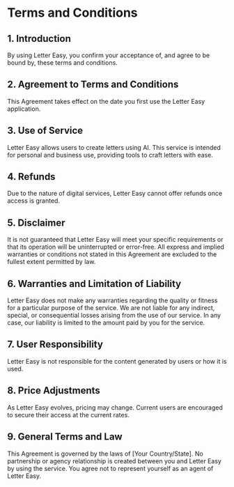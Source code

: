 

# Terms and Conditions

## 1. Introduction

By using Letter Easy, you confirm your acceptance of, and agree to be bound by, these terms and conditions.

## 2. Agreement to Terms and Conditions

This Agreement takes effect on the date you first use the Letter Easy application.

## 3. Use of Service

Letter Easy allows users to create letters using AI. This service is intended for personal and business use, providing tools to craft letters with ease.

## 4. Refunds

Due to the nature of digital services, Letter Easy cannot offer refunds once access is granted.

## 5. Disclaimer

It is not guaranteed that Letter Easy will meet your specific requirements or that its operation will be uninterrupted or error-free. All express and implied warranties or conditions not stated in this Agreement are excluded to the fullest extent permitted by law.

## 6. Warranties and Limitation of Liability

Letter Easy does not make any warranties regarding the quality or fitness for a particular purpose of the service. We are not liable for any indirect, special, or consequential losses arising from the use of our service. In any case, our liability is limited to the amount paid by you for the service.

## 7. User Responsibility

Letter Easy is not responsible for the content generated by users or how it is used.

## 8. Price Adjustments

As Letter Easy evolves, pricing may change. Current users are encouraged to secure their access at the current rates.

## 9. General Terms and Law

This Agreement is governed by the laws of [Your Country/State]. No partnership or agency relationship is created between you and Letter Easy by using the service. You agree not to represent yourself as an agent of Letter Easy.






